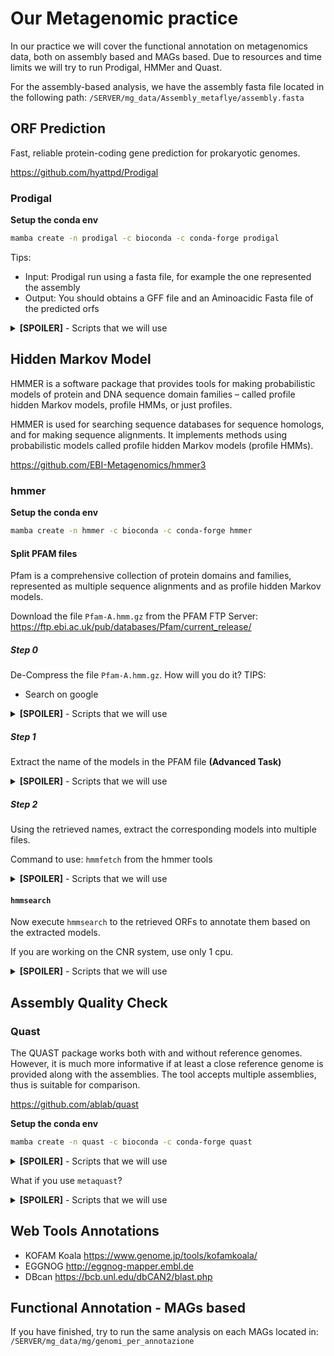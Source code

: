 # Our Metagenomic practice

In our practice we will cover the functional annotation on metagenomics data, both on assembly based and MAGs based. Due to resources and time limits we will try to run Prodigal, HMMer and Quast.

For the assembly-based analysis, we have the assembly fasta file located in the following path: `/SERVER/mg_data/Assembly_metaflye/assembly.fasta`

## ORF Prediction

Fast, reliable protein-coding gene prediction for prokaryotic genomes.

[https://github.com/hyattpd/Prodigal](https://github.com/hyattpd/Prodigal)


### Prodigal

__Setup the conda env__
```bash
mamba create -n prodigal -c bioconda -c conda-forge prodigal
```

Tips: 

- Input: Prodigal run using a fasta file, for example the one represented the assembly
- Output: You should obtains a GFF file and an Aminoacidic Fasta file of the predicted orfs



<details>
<summary>
__[SPOILER]__ - Scripts that we will use
</summary>

We create an empty file called `s01_prodigal.sh`

`touch s01_prodigal.sh`

We can write our actions in the scripts as follows:
```bash
#!/bin/bash

assembly="/SERVER/mg_data/Assembly_metaflye/assembly.fasta"


outfolder="output_s01"

mkdir -p $outfolder

prodigal -i ${assembly} \
    -o ${outfolder}/genes.gff \
    -a ${outfolder}/protein_translations.faa \
    -f gff \
    -p meta

```

Create output directory for this script (Change `irsa` with your `utenteX` name)
```
mkdir -p /home/irsa/analisi_MG/output_s01/
```

Change its permission:
`chmod u+x s01_prodigal.sh`

Execute it:
`./s01_prodigal.sh`

</details>





## Hidden Markov Model

HMMER is a software package that provides tools for making probabilistic models of protein and DNA sequence domain families – called profile hidden Markov models, profile HMMs, or just profiles.

HMMER is used for searching sequence databases for sequence homologs, and for making sequence alignments. It implements methods using probabilistic models called profile hidden Markov models (profile HMMs).

[https://github.com/EBI-Metagenomics/hmmer3](https://github.com/EBI-Metagenomics/hmmer3)

### hmmer

__Setup the conda env__
```bash
mamba create -n hmmer -c bioconda -c conda-forge hmmer
```


#### Split PFAM files

Pfam is a comprehensive collection of protein domains and families, represented as multiple sequence alignments and as profile hidden Markov models. 

Download the file `Pfam-A.hmm.gz` from the PFAM FTP Server: [https://ftp.ebi.ac.uk/pub/databases/Pfam/current_release/](https://ftp.ebi.ac.uk/pub/databases/Pfam/current_release/)

##### __Step 0__ {-}

De-Compress the file `Pfam-A.hmm.gz`. How will you do it? 
TIPS: 

- Search on google


<details>
<summary>
__[SPOILER]__ - Scripts that we will use
</summary>

`gzip -d Pfam-A.hmm.gz`

</details>



##### __Step 1__ {-}

Extract the name of the models in the PFAM file __(Advanced Task)__


<details>
<summary>
__[SPOILER]__ - Scripts that we will use
</summary>

```bash
grep "^NAME" Pfam-A.hmm | awk '{print $2}' > all_names.txt
```

</details>


##### __Step 2__ {-}

Using the retrieved names, extract the corresponding models into multiple files.

Command to use: `hmmfetch` from the hmmer tools



<details>
<summary>
__[SPOILER]__ - Scripts that we will use
</summary>

We create an empty file called `s02_splitPFAM.sh`

`touch s02_splitPFAM.sh`

We can write our actions in the scripts as follows:
```bash
#!/bin/bash

outfolder="output_s02"

while read name
do
    echo "$name"
    hmmfetch Pfam-A.hmm $name > "${outfolder}/$name.hmm"
done < 500_names.txt
```

Create output directory for this script (Change `irsa` with your `utenteX` name)
```
mkdir -p /home/irsa/analisi_MG/output_s02/
```

Change its permission:
`chmod u+x s02_splitPFAM.sh`

Execute it:
`./s02_splitPFAM.sh`

</details>


#### `hmmsearch`

Now execute `hmmsearch` to the retrieved ORFs to annotate them based on the extracted models.

If you are working on the CNR system, use only 1 cpu.




<details>
<summary>
__[SPOILER]__ - Scripts that we will use
</summary>

We create an empty file called `s03_hmmsearch.sh`

`touch s03_hmmsearch.sh`

We can write our actions in the scripts as follows:
```bash
#!/bin/bash


outfolder="output_s03"

while read name; do
    echo "$name"

    model_folder="${outfolder}/${name}"
    mkdir -p ${model_folder}

    model="output_s02/${name}.hmm"

    hmmsearch --tblout ${model_folder}/table.out -o ${model_folder}/align.out -E 0.000001 --cpu 1 --notextw ${model} output_s01/protein_translations.faa

done < 500_names.txt

```

Create output directory for this script (Change `irsa` with your `utenteX` name)
```
mkdir -p /home/irsa/analisi_MG/output_s03/
```

Change its permission:
`chmod u+x s03_hmmsearch.sh`

Execute it:
`./s03_hmmsearch.sh`

</details>


## Assembly Quality Check

### Quast

The QUAST package works both with and without reference genomes. However, it is much more informative if at least a close reference genome is provided along with the assemblies. The tool accepts multiple assemblies, thus is suitable for comparison.

[https://github.com/ablab/quast](https://github.com/ablab/quast)

__Setup the conda env__
```bash
mamba create -n quast -c bioconda -c conda-forge quast
```

<details>
<summary>
__[SPOILER]__ - Scripts that we will use
</summary>

We create an empty file called `s04_quast.sh`

`touch s04_quast.sh`

We can write our actions in the scripts as follows:
```bash
#!/bin/bash

outfolder="output_s04"


quast --labels flye --contig-thresholds 0,1000,10000,100000,1000000 --threads 2 -o ${outfolder} /SERVER/mg_data/Assembly_metaflye/assembly.fasta

```

Create output directory for this script (Change `irsa` with your `utenteX` name)
```
mkdir -p /home/irsa/analisi_MG/output_s04/
```

Change its permission:
`chmod u+x s04_quast.sh`

Execute it:
`./s04_quast.sh`

</details>

What if you use `metaquast`?


<details>
<summary>
__[SPOILER]__ - Scripts that we will use
</summary>

MetaQUAST the extension for metagenomic datasets, it evaluates and compares metagenome assemblies based on alignments to close references. It is based on QUAST genome quality assessment tool, but addresses features specific for metagenome datasets.

</details>



## Web Tools Annotations

- KOFAM Koala [https://www.genome.jp/tools/kofamkoala/](https://www.genome.jp/tools/kofamkoala/)
- EGGNOG [http://eggnog-mapper.embl.de](http://eggnog-mapper.embl.de)
- DBcan [https://bcb.unl.edu/dbCAN2/blast.php](https://bcb.unl.edu/dbCAN2/blast.php)


## Functional Annotation - MAGs based

If you have finished, try to run the same analysis on each MAGs located in:
`/SERVER/mg_data/mg/genomi_per_annotazione`

